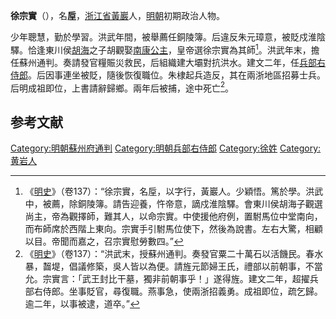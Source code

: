 '''徐宗實'''（{{bd|1344年||1405年}}），名'''垕'''，[[浙江省|浙江省]][[黃巖|黃巖]]人，[[明朝|明朝]]初期政治人物。

少年聰慧，勤於學習。洪武年間，被舉薦任銅陵簿。后違反朱元璋意，被貶戍淮陰驛。恰逢東川侯[[胡海_(明朝)|胡海]]之子胡觀娶[[南康公主_(明)|南康公主]]，皇帝選徐宗實為其師<ref>《[[明史|明史]]》（卷137）：“徐宗實，名垕，以字行，黃巖人。少穎悟。篤於學。洪武中，被薦，除銅陵簿。請告迎養，忤帝意，謫戍淮陰驛。會東川侯胡海子觀選尚主，帝為觀擇師，難其人，以命宗實。中使援他府例，置駙馬位中堂南向，而布師席於西階上東向。宗實手引駙馬位使下，然後為說書。左右大驚，相顧以目。帝聞而嘉之，召宗實慰勞數四。”</ref>。洪武年末，擔任蘇州通判。奏請發官糧賑災救民，后組織建大壩對抗洪水。建文二年，任[[兵部侍郎|兵部右侍郎]]。后因事連坐被貶，隨後恢復職位。朱棣起兵造反，其在兩浙地區招募士兵。后明成祖即位，上書請辭歸鄉。兩年后被捕，途中死亡<ref>《[[明史|明史]]》（卷137）：“洪武末，授蘇州通判。奏發官粟二十萬石以活饑民。春水暴，齧堤，倡議修築，吳人皆以為便。請旌元節婦王氏，禮部以前朝事，不當允。宗實言：「武王封比干墓，獨非前朝事乎！」遂得旌。建文二年，超擢兵部右侍郎。坐事貶官，尋復職。燕事急，使兩浙招義勇。成祖即位，疏乞歸。逾二年，以事被逮，道卒。”</ref>。

==参考文献==
{{wikisource|明史/卷137}}
{{Reflist}}

{{明朝人物小作品}}
[[Category:明朝蘇州府通判|Category:明朝蘇州府通判]]
[[Category:明朝兵部右侍郎|Category:明朝兵部右侍郎]]
[[Category:徐姓|Category:徐姓]]
[[Category:黄岩人|Category:黄岩人]]